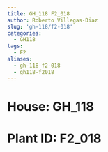 ```yaml
---
title: GH_118 F2_018
author: Roberto Villegas-Diaz
slug: 'gh-118/f2-018'
categories:
  - GH118
tags:
  - F2
aliases:
  - gh-118-f2-018
  - gh118-f2018
---
```


# **House**: GH_118
# **Plant ID**: F2_018
